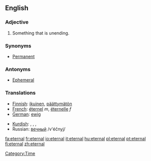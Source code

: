 ==English==

===Adjective===
#Something that is unending.

===Synonyms===
*[[Permanent]]

===Antonyms===
*[[Ephemeral]]

=== Translations ===
{{top}}
*[[Finnish]]: [[ikuinen]], [[päättymätön]]
*[[French]]: [[éternel]] ''m'', [[éternelle]] ''f''
*[[German]]: [[ewig]]
{{mid}}
*[[Kurdish]]: {{trad|ku|ebedî}}, {{trad|ku|herherî}}, {{trad|ku|hetahetayî}}, {{trad|ku|bêdawî}}
*Russian: [[вечный]] /v'éčnyj/
{{bottom}}

[[Category:Time]]

[[fa:eternal]]
[[fr:eternal]]
[[io:eternal]]
[[it:eternal]]
[[hu:eternal]]
[[pl:eternal]]
[[pt:eternal]]
[[fi:eternal]]
[[zh:eternal]]